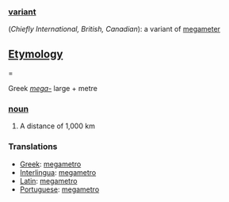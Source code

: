 ===[[variant]]===
(''Chiefly International, British, Canadian''): a variant of [[megameter]]

==[[Etymology]]===

Greek ''[[mega-]]'' large + metre

===[[noun]]===

#A distance of 1,000 km


===Translations===

*[[Greek]]: [[megametro]]
*[[Interlingua]]: [[megametro]]
*[[Latin]]: [[megametro]]
*[[Portuguese]]: [[megametro]]